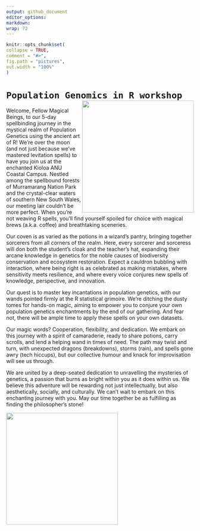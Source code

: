 ```yaml
---
output: github_document
editor_options: 
markdown: 
wrap: 72
---
```

  
  <!-- README.md is generated from README.Rmd. Please edit that file -->
  
  ```r
knitr::opts_chunk$set(
  collapse = TRUE,
  comment = "#>",
  fig.path = "pictures",
  out.width = "100%"
)
```

# `Population Genomics in R workshop` <a href="https://green-striped-gecko.github.io/dartR/"><img src='Pictures/logo_workshop.png' align="right" height="300" /></a>

Welcome, Fellow Magical Beings, to our 5-day spellbinding journey in the 
mystical realm of Population Genetics using the ancient art of R! We’re over 
the moon (and not just because we’ve mastered levitation spells) to have you 
join us at the enchanted Kioloa ANU Coastal Campus. Nestled among the 
spellbound forests of Murramarang Nation Park and the crystal-clear waters of
southern New South Wales, our meeting lair couldn’t be more perfect. When 
you’re not weaving R spells, you’ll find yourself spoiled for choice with 
magical brews (a.k.a. coffee) and breathtaking sceneries.

Our coven is as varied as the potions in a wizard’s pantry, bringing together 
sorcerers from all corners of the realm. Here, every sorcerer and sorceress
will don both the student’s cloak and the teacher’s hat, expanding their arcane 
knowledge in genetics for the noble causes of biodiversity conservation and
ecosystem restoration. Expect a cauldron bubbling with interaction, where being
right is as celebrated as making mistakes, where sensitivity meets resilience, 
and where every voice conjures new spells of knowledge, perspective, and 
innovation.

Our quest is to master key incantations in population genetics, with our wands 
pointed firmly at the R statistical grimoire. We’re ditching the dusty tomes 
for hands-on magic, aiming to empower you to conjure your own population
genetics enchantments by the end of our gathering. And fear not, there will be
ample time to apply these spells on your own datasets.

Our magic words? Cooperation, flexibility, and dedication. We embark on this 
journey with a spirit of camaraderie, ready to share potions, carry scrolls, 
and lend a helping wand in times of need. The path may twist and turn, with 
unexpected dragons (breakdowns), storms (rain), and spells gone awry (tech
hiccups), but our collective humour and knack for improvisation will see us 
through.

We are united by a deep-seated dedication to unravelling the mysteries of
genetics, a passion that burns as bright within you as it does within us. We 
believe this adventure will be rewarding not just intellectually, but also 
aesthetically, socially, and culturally. We can’t wait to embark on this 
enchanting journey with you. May our time together be as fulfilling as finding
the philosopher’s stone! 

<img src='Pictures/R_logo.png' align="center" height="300" /></a>




